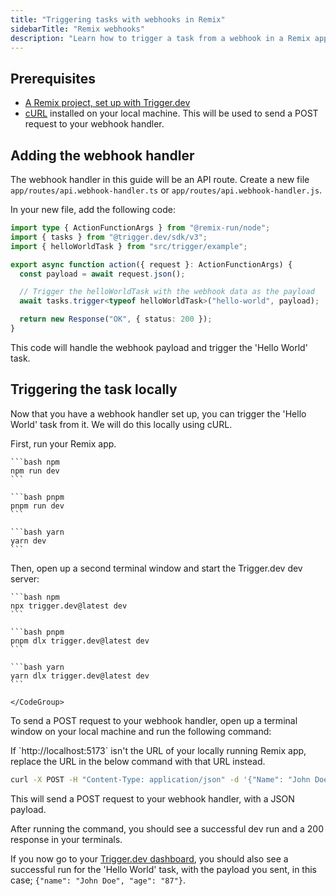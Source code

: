 ```yaml
---
title: "Triggering tasks with webhooks in Remix"
sidebarTitle: "Remix webhooks"
description: "Learn how to trigger a task from a webhook in a Remix app."
---
```


## Prerequisites

- [A Remix project, set up with Trigger.dev](/guides/frameworks/remix)
- [cURL](https://curl.se/) installed on your local machine. This will be used to send a POST request to your webhook handler.

## Adding the webhook handler

The webhook handler in this guide will be an API route. Create a new file `app/routes/api.webhook-handler.ts` or `app/routes/api.webhook-handler.js`.

In your new file, add the following code:

```ts /api/webhook-handler.ts
import type { ActionFunctionArgs } from "@remix-run/node";
import { tasks } from "@trigger.dev/sdk/v3";
import { helloWorldTask } from "src/trigger/example";

export async function action({ request }: ActionFunctionArgs) {
  const payload = await request.json();

  // Trigger the helloWorldTask with the webhook data as the payload
  await tasks.trigger<typeof helloWorldTask>("hello-world", payload);

  return new Response("OK", { status: 200 });
}
```

This code will handle the webhook payload and trigger the 'Hello World' task.

## Triggering the task locally

Now that you have a webhook handler set up, you can trigger the 'Hello World' task from it. We will do this locally using cURL.

<Steps>

<Step title="Run your Remix app and the Trigger.dev dev server">

First, run your Remix app.

<CodeGroup>

    ```bash npm
    npm run dev
    ```

    ```bash pnpm
    pnpm run dev
    ```

    ```bash yarn
    yarn dev
    ```

</CodeGroup>

Then, open up a second terminal window and start the Trigger.dev dev server:

<CodeGroup>

    ```bash npm
    npx trigger.dev@latest dev
    ```

    ```bash pnpm
    pnpm dlx trigger.dev@latest dev
    ```

    ```bash yarn
    yarn dlx trigger.dev@latest dev
    ```

    </CodeGroup>

</Step>

<Step title="Trigger the webhook with some dummy data">

To send a POST request to your webhook handler, open up a terminal window on your local machine and run the following command:

<Tip>
  If `http://localhost:5173` isn't the URL of your locally running Remix app, replace the URL in the
  below command with that URL instead.
</Tip>

```bash
curl -X POST -H "Content-Type: application/json" -d '{"Name": "John Doe", "Age": "87"}' http://localhost:5173/api/webhook-handler
```

This will send a POST request to your webhook handler, with a JSON payload.

</Step>

<Step title="Check the task ran successfully">

After running the command, you should see a successful dev run and a 200 response in your terminals.

If you now go to your [Trigger.dev dashboard](https://cloud.trigger.dev), you should also see a successful run for the 'Hello World' task, with the payload you sent, in this case; `{"name": "John Doe", "age": "87"}`.

</Step>

</Steps>
